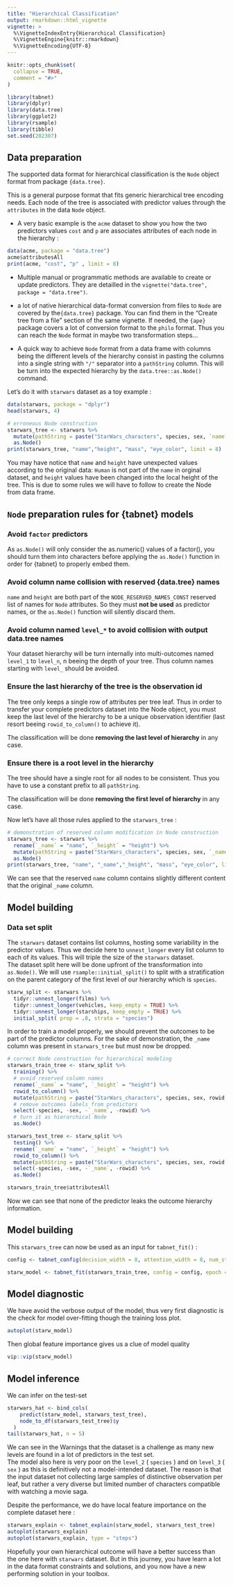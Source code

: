 ```yaml
---
title: "Hierarchical Classification"
output: rmarkdown::html_vignette
vignette: >
  %\VignetteIndexEntry{Hierarchical Classification}
  %\VignetteEngine{knitr::rmarkdown}
  %\VignetteEncoding{UTF-8}
---
```


```r
knitr::opts_chunk$set(
  collapse = TRUE,
  comment = "#>"
)
```

```r
library(tabnet)
library(dplyr)
library(data.tree)
library(ggplot2)
library(rsample)
library(tibble)
set.seed(202307)
```

## Data preparation

The supported data format for hierarchical classification is the `Node` object format from package `{data.tree}`.

This is a general purpose format that fits generic hierarchical tree encoding needs. Each node of the tree is associated with predictor values through the `attributes` in the data `Node` object.

 - A very basic example is the `acme` dataset to show you how the two predictors values `cost` and `p` are associates attributes of each node in the hierarchy : 
```r
data(acme, package = "data.tree")
acme$attributesAll
print(acme, "cost", "p" , limit = 8)
```

- Multiple manual or programmatic methods are available to create or update predictors. They are detailled in the `vignette("data.tree", package = "data.tree")`.

- a lot of native hierarchical data-format conversion from files to `Node` are covered by the`{data.tree}` package. You can find them in the "Create tree from a file" section of the same vignette. If needed, the `{ape}` package covers a lot of conversion format to the `philo` format. Thus you can reach the `Node` format in maybe two transformation steps...

- A quick way to achieve `Node` format from a data frame with columns being the different levels of the hierarchy consist in pasting the columns into a single string with `"/"` separator into a `pathString` column.
This will be turn into the expected hierarchy by the `data.tree::as.Node()` command.

Let's do it with `starwars` dataset as a toy example : 
```r
data(starwars, package = "dplyr")
head(starwars, 4)

# erroneous Node construction
starwars_tree <- starwars %>% 
  mutate(pathString = paste("StarWars_characters", species, sex, `name`, sep = "/")) %>%
  as.Node()
print(starwars_tree, "name","height", "mass", "eye_color", limit = 8)

```

You may have notice that `name` and `height` have unexpected values according to the original data: `Human` is not part of the `name` in orginal dataset, and `height` values have been changed into the local height of the tree. This is due to some rules we will have to follow to create the Node from data frame.

## `Node` preparation rules for {tabnet} models

### Avoid `factor` predictors

As `as.Node()` will only consider the as.numeric() values of a factor(), you should turn them into characters before applying the `as.Node()` function in order for {tabnet} to properly embed them.  

### Avoid column name collision with reserved {data.tree} names

`name` and `height` are both part of the `NODE_RESERVED_NAMES_CONST` reserved list of names for `Node` attributes. So they must **not be used** as predictor names, or the `as.Node()` function will silently discard them.

### Avoid column named `level_*` to avoid collision with output data.tree names

Your dataset hierarchy will be turn internally into multi-outcomes named `level_1` to `level_n`, n beeing the depth of your tree. Thus column names starting with `level_` should be avoided.

### Ensure the last hierarchy of the tree is the observation id

The tree only keeps a single row of attributes per tree leaf. Thus in order to transfer your complete predictors dataset into the Node object, you must keep the last level of the hierarchy to be a unique observation identifier (last resort beeing `rowid_to_column()` to achieve it).

The classification will be done **removing the last level of hierarchy** in any case.

### Ensure there is a root level in the hierarchy

The tree should have a single root for all nodes to be consistent. Thus you have to use a constant prefix to all `pathString`.

The classification will be done **removing the first level of hierarchy** in any case.

Now let's have all those rules applied to the `starwars_tree` : 

```r
# demonstration of reserved column modification in Node construction
starwars_tree <- starwars %>% 
  rename(`_name` = "name", `_height` = "height") %>% 
  mutate(pathString = paste("StarWars_characters", species, sex, `_name`, sep = "/")) %>%
  as.Node()
print(starwars_tree, "name", "_name","_height", "mass", "eye_color", limit = 8)
```
 We can see that the reserved `name` column contains slightly different content that the original `_name` column.
 
## Model building

### Data set split

The  `starwars` dataset contains list columns, hosting some variability in the predictor values. Thus we decide here to `unnest_longer` every list column to each of its values. This will triple the size of the `starwars` dataset.  
The dataset split here will be done upfront of the transformation into `as.Node()`.
We will use `rsample::initial_split()` to split with a stratification on the parent category of the first level of our hierarchy which is `species`.
```r
starw_split <- starwars %>% 
  tidyr::unnest_longer(films) %>% 
  tidyr::unnest_longer(vehicles, keep_empty = TRUE) %>% 
  tidyr::unnest_longer(starships, keep_empty = TRUE) %>% 
  initial_split( prop = .8, strata = "species")
```


In order to train a model properly, we should prevent the outcomes to be part of the predictor columns. For the sake of demonstration, the `_name` column was present in `starwars_tree` but must now be dropped.
```r
# correct Node construction for hierarchical modeling
starwars_train_tree <- starw_split %>% 
  training() %>% 
  # avoid reserved column names
  rename(`_name` = "name", `_height` = "height") %>% 
  rowid_to_column() %>% 
  mutate(pathString = paste("StarWars_characters", species, sex, rowid, sep = "/")) %>%
  # remove outcomes labels from predictors
  select(-species, -sex, -`_name`, -rowid) %>% 
  # turn it as hierarchical Node
  as.Node()

starwars_test_tree <- starw_split %>% 
  testing() %>% 
  rename(`_name` = "name", `_height` = "height") %>% 
  rowid_to_column() %>% 
  mutate(pathString = paste("StarWars_characters", species, sex, rowid, sep = "/")) %>%
  select(-species, -sex, -`_name`, -rowid) %>% 
  as.Node()

starwars_train_tree$attributesAll
```

Now we can see that none of the predictor leaks the outcome hierarchy information.

## Model building

This `starwars_tree` can now be used as an input for `tabnet_fit()` : 
```r
config <- tabnet_config(decision_width = 8, attention_width = 8, num_steps = 3, penalty = .003, cat_emb_dim = 2, valid_split = 0.2, learn_rate = 1e-3, lr_scheduler = "reduce_on_plateau", early_stopping_monitor = "valid_loss", early_stopping_patience = 4, verbose = FALSE)

starw_model <- tabnet_fit(starwars_train_tree, config = config, epoch = 170, checkpoint_epochs = 25)

```

## Model diagnostic

We have avoid the verbose output of the model, thus very first diagnostic is the check for model over-fitting though the training loss plot.  

```r
autoplot(starw_model)
```

Then global feature importance gives us a clue of model quality
```r
vip::vip(starw_model)
```

## Model inference

We can infer on the test-set
```r
starwars_hat <- bind_cols(
    predict(starw_model, starwars_test_tree),
    node_to_df(starwars_test_tree)$y
  )
tail(starwars_hat, n = 5)

```

We can see in the Warnings that the dataset is a challenge as many new levels are found in a lot of predictors in the test set.  
The model also here is very poor on the `level_2` ( `species` ) and on `level_3` ( ` sex` ) as this is definitively not a model-intended dataset. The reason is that the input dataset not collecting large samples of distinctive observation per leaf, but rather a very diverse but limited number of characters compatible with watching a movie saga.

Despite the performance, we do have local feature importance on the complete dataset here :  
```r
starwars_explain <- tabnet_explain(starw_model, starwars_test_tree)
autoplot(starwars_explain)
autoplot(starwars_explain, type = "steps")
```
Hopefully your own hierarchical outcome will have a better success than the one here with `starwars` dataset. But in this journey, you have learn a lot in the data format constraints and solutions, and you now have a new performing solution in your toolbox.
